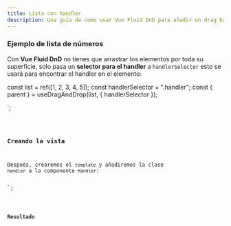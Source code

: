```yaml
---
title: Lista con handler
description: Una guía de como usar Vue Fluid DnD para añadir un drag handler a una lista.
---
```



### Ejemplo de lista de números

Con **Vue Fluid DnD** no tienes que arrastrar los elementos por toda su superficie, solo pasa un **selector para el handler** a `handlerSelector` esto se usará para encontrar el handler en el elemento:


const list = ref([1, 2, 3, 4, 5]);
const handlerSelector = ".handler";
const { parent } = useDragAndDrop(list, { handlerSelector });

</script>`;

<Code code={listOfNumbers} lang="vue" />

### Creando la vista

Después, crearemos el `template` y añadiremos la clase `handler` a la componente `Handler`:


<template>
    <ul ref="parent" class="number-list">
      <li class="number" v-for="(element, index) in list" :index="index">
        <Handler class="handler" />
        {{ element }}
    </li>
    </ul>
</template>`;


<Code code={listOfNumbersDraggable} lang="vue" mark={highlightsDraggable} />

### Resultado

<div class="pl-8">
  <SingleListWithHandler client:load />
</div>
